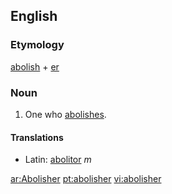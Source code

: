 ==English==
===Etymology===
[[abolish]] + [[er]]

===Noun===
#One who [[abolish]]es.
====Translations====
*Latin: [[abolitor]] ''m''

[[ar:Abolisher]]
[[pt:abolisher]]
[[vi:abolisher]]